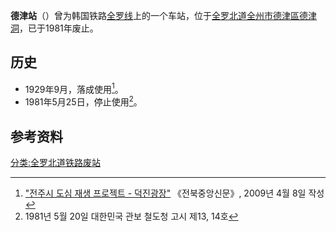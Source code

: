 {{朝鮮半島車站資訊
|公司色 = black
|文字色 = 
|站名 = 德津站
|圖片 = 
|pxl = 
|圖片說明 =
|前一站 = [[东山站_(全罗北道)|东山]]
|前一站距離 = 
|後一站距離 = 
|後一站 = [[全州站_(韩国)|全州]]
|所屬路線 = [[全罗线|全罗线]]
|距離 = 
|起點站 = [[益山站|益山]]
|諺文 = 덕진역
|朝鮮漢字 = 德津驛
|文觀部式 = Deokjin-yeok
|馬-賴式 = Tŏkchin-yŏk
|副站名 = 
|車站編號 = 
|停站路線數 = 
|所屬公司 = [[韩国铁道公社|韩国铁道公社]]
|所在地 =[[全罗北道|全罗北道]][[全州市|全州市]][[德津區|德津區]][[德津洞|德津洞]]
|車站構造 = 地面车站
|月台配置 = 
|啟用年月日 =1929年9月
|廢站年月日 =1981年5月25日
|上下車人次 = 
|統計年度 = 
|轉車 = 
|備註 = 
|全寬備註 = 
}}

'''德津站'''（{{kor|諺=덕진역|漢=德津驛|羅=Deokjin yeok|f=y}}）曾为韩国铁路[[全罗线|全罗线]]上的一个车站，位于[[全罗北道|全罗北道]][[全州市|全州市]][[德津區|德津區]][[德津洞|德津洞]]，已于1981年废止。

== 历史 ==
*1929年9月，落成使用<ref>[http://www.jjn.co.kr/news/articleView.html?idxno=468422 "전주시 도심 재생 프로젝트 - 덕진광장"] {{Wayback|url=http://www.jjn.co.kr/news/articleView.html?idxno=468422 |date=20160305000949 }} 《전북중앙신문》, 2009년 4월 8일 작성</ref>。
*1981年5月25日，停止使用<ref>1981년 5월 20일 대한민국 관보 철도청 고시 제13, 14호</ref>。

== 参考资料 ==
{{reflist}}

{{全罗线}}

[[分类:全罗北道铁路废站|分类:全罗北道铁路废站]]